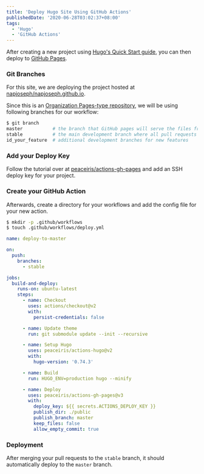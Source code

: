 ```yaml
---
title: 'Deploy Hugo Site Using GitHub Actions'
publishedDate: '2020-06-28T03:02:37+08:00'
tags:
  - 'Hugo'
  - 'GitHub Actions'
---
```


After creating a new project using
[Hugo's Quick Start guide](https://gohugo.io/getting-started/quick-start/), you
can then deploy to [GitHub Pages](https://pages.github.com/).

### Git Branches

For this site, we are deploying the project hosted at
[napjoseph/napjoseph.github.io](https://github.com/napjoseph/napjoseph.github.io/).

Since this is an
[Organization Pages-type repository](https://docs.github.com/en/github/working-with-github-pages/about-github-pages#types-of-github-pages-sites),
we will be using following branches for our workflow:

```bash
$ git branch
master           # the branch that GitHub pages will serve the files from
stable           # the main development branch where all pull requests will be merged to
id_your_feature  # additional development branches for new features
```

### Add your Deploy Key

Follow the tutorial over at
[peaceiris/actions-gh-pages](https://github.com/peaceiris/actions-gh-pages#%EF%B8%8F-create-ssh-deploy-key)
and add an SSH deploy key for your project.

### Create your GitHub Action

Afterwards, create a directory for your workflows and add the config file for
your new action.

```bash
$ mkdir -p .github/workflows
$ touch .github/workflows/deploy.yml
```

```yaml filename=.github/workflows/deploy.yml
name: deploy-to-master

on:
  push:
    branches:
      - stable

jobs:
  build-and-deploy:
    runs-on: ubuntu-latest
    steps:
      - name: Checkout
        uses: actions/checkout@v2
        with:
          persist-credentials: false

      - name: Update theme
        run: git submodule update --init --recursive

      - name: Setup Hugo
        uses: peaceiris/actions-hugo@v2
        with:
          hugo-version: '0.74.3'

      - name: Build
        run: HUGO_ENV=production hugo --minify

      - name: Deploy
        uses: peaceiris/actions-gh-pages@v3
        with:
          deploy_key: ${{ secrets.ACTIONS_DEPLOY_KEY }}
          publish_dir: ./public
          publish_branch: master
          keep_files: false
          allow_empty_commit: true
```

### Deployment

After merging your pull requests to the `stable` branch, it should automatically
deploy to the `master` branch.

